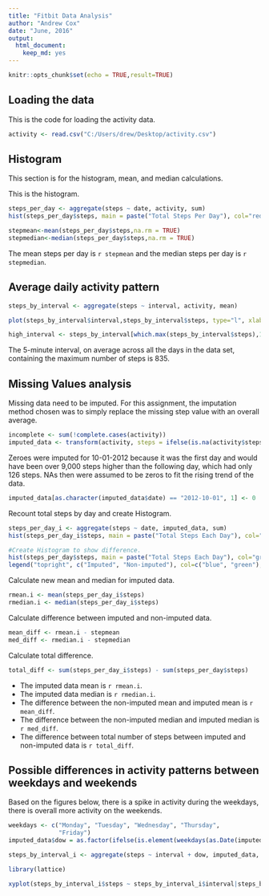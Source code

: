 ---
title: "Fitbit Data Analysis"
author: "Andrew Cox"
date: "June, 2016"
output: 
  html_document: 
    keep_md: yes
---

```{r setup, include=FALSE}
knitr::opts_chunk$set(echo = TRUE,result=TRUE)
```

## Loading the data

This is the code for loading the activity data.

```{r activity}
activity <- read.csv("C:/Users/drew/Desktop/activity.csv")
```

## Histogram 

This section is for the histogram, mean, and median calculations.

This is the histogram.
```{r hist, echo=TRUE}
steps_per_day <- aggregate(steps ~ date, activity, sum)
hist(steps_per_day$steps, main = paste("Total Steps Per Day"), col="red", xlab="# of Steps")
```

```{r meanmedian, echo=TRUE}
stepmean<-mean(steps_per_day$steps,na.rm = TRUE)
stepmedian<-median(steps_per_day$steps,na.rm = TRUE)
```

The mean steps per day is `r stepmean` and the median steps per day is `r stepmedian`.

## Average daily activity pattern

```{r activity pattern }
steps_by_interval <- aggregate(steps ~ interval, activity, mean)

plot(steps_by_interval$interval,steps_by_interval$steps, type="l", xlab="Interval", ylab="Number of Steps",main="Average Number of Steps per Day by Interval")
```

```{r}
high_interval <- steps_by_interval[which.max(steps_by_interval$steps),1]
```

The 5-minute interval, on average across all the days in the data set, containing the maximum number of steps is 835.

## Missing Values analysis

Missing data need to be imputed. For this assignment, the imputation method chosen was to simply replace the missing step value with an overall average.

```{r}
incomplete <- sum(!complete.cases(activity))
imputed_data <- transform(activity, steps = ifelse(is.na(activity$steps), steps_by_interval$steps[match(activity$interval, steps_by_interval$interval)], activity$steps))

```

Zeroes were imputed for 10-01-2012 because it was the first day and would have been over 9,000 steps higher than the following day, which had only 126 steps. NAs then were assumed to be zeros to fit the rising trend of the data.
```{r}
imputed_data[as.character(imputed_data$date) == "2012-10-01", 1] <- 0
```

Recount total steps by day and create Histogram.

```{r}
steps_per_day_i <- aggregate(steps ~ date, imputed_data, sum)
hist(steps_per_day_i$steps, main = paste("Total Steps Each Day"), col="blue", xlab="Number of Steps")

#Create Histogram to show difference. 
hist(steps_per_day$steps, main = paste("Total Steps Each Day"), col="green", xlab="Number of Steps", add=T)
legend("topright", c("Imputed", "Non-imputed"), col=c("blue", "green"), lwd=10)

```

Calculate new mean and median for imputed data.

```{r}
rmean.i <- mean(steps_per_day_i$steps)
rmedian.i <- median(steps_per_day_i$steps)

```

Calculate difference between imputed and non-imputed data.

```{r}
mean_diff <- rmean.i - stepmean
med_diff <- rmedian.i - stepmedian
```

Calculate total difference.

```{r}
total_diff <- sum(steps_per_day_i$steps) - sum(steps_per_day$steps)
```

* The imputed data mean is `r rmean.i`.
* The imputed data median is `r rmedian.i`.
* The difference between the non-imputed mean and imputed mean is `r mean_diff`.
* The difference between the non-imputed median and imputed median is `r med_diff`.
* The difference between total number of steps between imputed and non-imputed data is `r total_diff`. 

## Possible differences in activity patterns between weekdays and weekends

Based on the figures below, there is a spike in activity during the weekdays, there is overall more activity on the weekends. 

```{r}
weekdays <- c("Monday", "Tuesday", "Wednesday", "Thursday", 
              "Friday")
imputed_data$dow = as.factor(ifelse(is.element(weekdays(as.Date(imputed_data$date)),weekdays), "Weekday", "Weekend"))

steps_by_interval_i <- aggregate(steps ~ interval + dow, imputed_data, mean)

library(lattice)

xyplot(steps_by_interval_i$steps ~ steps_by_interval_i$interval|steps_by_interval_i$dow, main="Average Steps per Day by Interval",xlab="Interval", ylab="Steps",layout=c(1,2), type="l")

```


